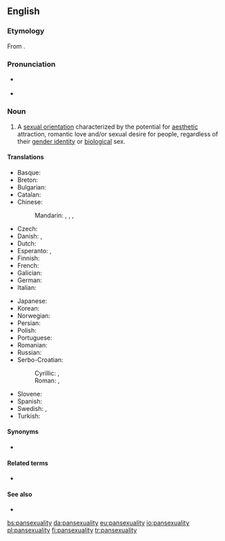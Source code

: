 ==English==
{{wikipedia}}

===Etymology===
From {{suffix|pansexual|ity|lang=en}}.

===Pronunciation===
* {{a|US}} {{IPA|/ˌpænsɛkʃuˈælɪti/|lang=en}}
* {{a|UK}} {{IPA|/ˌpænsɛksjuˈælɪti/|lang=en}}

===Noun===
{{en-noun|-|pansexualities}}

# A [[sexual orientation]] characterized by the potential for [[aesthetic]] attraction, romantic love and/or sexual desire for people, regardless of their [[gender identity]] or [[biological]] sex.

====Translations====
{{trans-top|sexual orientation}}
* Basque: {{t|eu|pansexualitate}}
* Breton: {{t|br|hollreizhelezh}}
* Bulgarian: {{t|bg|пансексуалност|f|tr=panseksualnost}}
* Catalan: {{t|ca|pansexualitat|f}}
* Chinese:
*: Mandarin: {{t|cmn|全性戀|sc=Hani}}, {{t|cmn|全性恋|tr=quánxìngliàn|sc=Hani}}, {{t|cmn|泛性戀|sc=Hani}}, {{t|cmn|泛性恋|tr=fànxìngliàn|sc=Hani}}
* Czech: {{t|cs|pansexualita|f}}
* Danish: {{t|da|panseksualitet}},  {{t|da|omniseksualitet}}
* Dutch: {{t|nl|pansexualiteit}}
* Esperanto: {{t|eo|ĉiuseksemo}}, {{t|eo|ajnseksemo}}
* Finnish: {{t|fi|panseksuaalisuus}}
* French: {{t+|fr|pansexualité|f}}
* Galician: {{t|gl|pansexualidade|f}}
* German: {{t|de|Pansexualität|f}}
* Italian: {{t|it|pansessualità|f}}
{{trans-mid}}
* Japanese: {{t|ja|全性愛|tr=ぜんせいあい, zenseiai|sc=Jpan}}
* Korean: {{t+|ko|범성애|sc=Kore}}
* Norwegian: {{t|no|panfili}}
* Persian: {{t|fa|همه‌جنس‌گرایی|tr=hame-jens-garâyi|sc=fa-Arab}}
* Polish: {{t|pl|panseksualizm|m}}
* Portuguese: {{t|pt|pansexualidade|f}}
* Romanian: {{t|ro|pansexualitate|f}}
* Russian: {{t|ru|пансексуальность|f|tr=panseksuál’nost’}}
* Serbo-Croatian:
*: Cyrillic: {{t|sh|пансексуалност|f|sc=Cyrl}}, {{t|sh|пансексуализам|m|sc=Cyrl}}
*: Roman: {{t|sh|panseksualnost|f}}, {{t|sh|panseksualizam|m}}
* Slovene: {{t|sl|panseksualizem|m}}
* Spanish: {{t|es|pansexualidad|f}}
* Swedish: {{t|sv|omnisexualitet}}, {{t+|sv|pansexualitet}}
* Turkish: {{t+|tr|panseksüellik}}
{{trans-bottom}}

====Synonyms====
* {{l|en|omnisexuality}}

====Related terms====
* {{l|en|pansexual}}

====See also====
* {{list:sexual orientations/en}}

[[bs:pansexuality]]
[[da:pansexuality]]
[[eu:pansexuality]]
[[io:pansexuality]]
[[pl:pansexuality]]
[[fi:pansexuality]]
[[tr:pansexuality]]